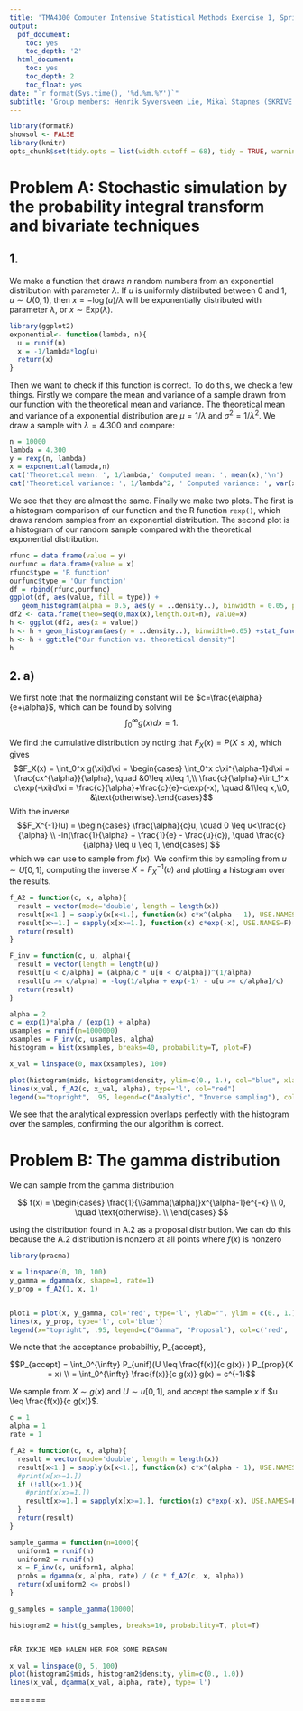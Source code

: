 ```yaml
--- 
title: 'TMA4300 Computer Intensive Statistical Methods Exercise 1, Spring 2019'
output:
  pdf_document:
    toc: yes
    toc_depth: '2'
  html_document:
    toc: yes
    toc_depth: 2
    toc_float: yes
date: "`r format(Sys.time(), '%d.%m.%Y')`"
subtitle: 'Group members: Henrik Syversveen Lie, Mikal Stapnes (SKRIVE STUDENTNUMMER I STEDET??)'
---
```



```r
library(formatR)
showsol <- FALSE
library(knitr)
opts_chunk$set(tidy.opts = list(width.cutoff = 68), tidy = TRUE, warning = FALSE, error = FALSE, message = FALSE, echo = TRUE)
```

# Problem A: Stochastic simulation by the probability integral transform and bivariate techniques

## 1.
We make a function that draws $n$ random numbers from an exponential distribution with parameter $\lambda$. If $u$ is uniformly distributed between 0 and 1, $u\sim U(0,1)$, then $x=-\log(u)/\lambda$ will be exponentially distributed with parameter $\lambda$, or $x\sim \text{Exp}(\lambda)$.
```r
library(ggplot2)
exponential<- function(lambda, n){
  u = runif(n)
  x = -1/lambda*log(u)
  return(x)
}
```
Then we want to check if this function is correct. To do this, we check a few things. Firstly we compare the mean and variance of a sample drawn from our function with the theoretical mean and variance. The theoretical mean and variance of a exponential distribution are $\mu = 1/\lambda$ and $\sigma^2 = 1/\lambda^2$. We draw a sample with $\lambda = 4.300$ and compare:
```r
n = 10000
lambda = 4.300
y = rexp(n, lambda)
x = exponential(lambda,n)
cat('Theoretical mean: ', 1/lambda,' Computed mean: ', mean(x),'\n')
cat('Theoretical variance: ', 1/lambda^2, ' Computed variance: ', var(x))
```
We see that they are almost the same. Finally we make two plots. The first is a histogram comparison of our function and the R function `rexp()`, which draws random samples from an exponential distribution. The second plot is a histogram of our random sample compared with the theoretical exponential distribution.
```r
rfunc = data.frame(value = y)
ourfunc = data.frame(value = x)
rfunc$type = 'R function'
ourfunc$type = 'Our function'
df = rbind(rfunc,ourfunc)
ggplot(df, aes(value, fill = type)) + 
   geom_histogram(alpha = 0.5, aes(y = ..density..), binwidth = 0.05, position = 'identity') + ggtitle("Our function vs. R function densities")
df2 <- data.frame(theo=seq(0,max(x),length.out=n), value=x)
h <- ggplot(df2, aes(x = value))
h <- h + geom_histogram(aes(y = ..density..), binwidth=0.05) +stat_function(fun=dexp,geom = "line",size=1.6,col="red",args = (mean=lambda))
h <- h + ggtitle("Our function vs. theoretical density")
h
```

## 2. a)
We first note that the normalizing constant will be $c=\frac{e\alpha}{e+\alpha}$, which can be found by solving $$\int_0^{\infty} g(x)dx = 1.$$

We find the cumulative distribution by noting that $F_X(x) = P(X\leq x)$, which gives 
$$F_X(x) = \int_0^x g(\xi)d\xi = \begin{cases} \int_0^x c\xi^{\alpha-1}d\xi = \frac{cx^{\alpha}}{\alpha}, \quad &0\leq x\leq 1,\\ \frac{c}{\alpha}+\int_1^x c\exp(-\xi)d\xi = \frac{c}{\alpha}+\frac{c}{e}-c\exp(-x), \quad &1\leq x,\\0, &\text{otherwise}.\end{cases}$$
With the inverse
$$F_X^{-1}(u) = \begin{cases} \frac{\alpha}{c}u, \quad 0 \leq u<\frac{c}{\alpha} \\
-ln(\frac{1}{\alpha} + \frac{1}{e} - \frac{u}{c}), \quad \frac{c}{\alpha} \leq u \leq 1,
\end{cases}
$$
which we can use to sample from $f(x)$. We confirm this by sampling from $u \sim U[0, 1]$, computing the inverse $X = F^{-1}_X(u)$ and plotting a histogram over the results.

```r
f_A2 = function(c, x, alpha){
  result = vector(mode='double', length = length(x))
  result[x<1.] = sapply(x[x<1.], function(x) c*x^(alpha - 1), USE.NAMES=F)
  result[x>=1.] = sapply(x[x>=1.], function(x) c*exp(-x), USE.NAMES=F)
  return(result)
}

F_inv = function(c, u, alpha){
  result = vector(length = length(u))
  result[u < c/alpha] = (alpha/c * u[u < c/alpha])^(1/alpha)
  result[u >= c/alpha] = -log(1/alpha + exp(-1) - u[u >= c/alpha]/c)
  return(result)
}

alpha = 2
c = exp(1)*alpha / (exp(1) + alpha)
usamples = runif(n=1000000)
xsamples = F_inv(c, usamples, alpha)
histogram = hist(xsamples, breaks=40, probability=T, plot=F)

x_val = linspace(0, max(xsamples), 100)

plot(histogram$mids, histogram$density, ylim=c(0., 1.), col="blue", xlab = "x", ylab="P(x)")
lines(x_val, f_A2(c, x_val, alpha), type='l', col="red")
legend(x="topright", .95, legend=c("Analytic", "Inverse sampling"), col=c('red', 'blue'), lty=1, cex=0.8)
```

We see that the analytical expression overlaps perfectly with the histogram over the samples, confirming the our algorithm is correct. 

# Problem B: The gamma distribution

We can sample from the gamma distribution 

$$ f(x) = \begin{cases}
\frac{1}{\Gamma(\alpha)}x^{\alpha-1}e^{-x} \\
0, \quad \text{otherwise}. \\
\end{cases} $$



using the distribution found in A.2 as a proposal distribution. We can do this because the A.2 distribution is nonzero at all points where $f(x)$ is nonzero

```r
library(pracma)

x = linspace(0, 10, 100)
y_gamma = dgamma(x, shape=1, rate=1)
y_prop = f_A2(1, x, 1)


plot1 = plot(x, y_gamma, col='red', type='l', ylab="", ylim = c(0., 1.))
lines(x, y_prop, type='l', col='blue')
legend(x="topright", .95, legend=c("Gamma", "Proposal"), col=c('red', 'blue'), lty=1, cex=0.8)
```
We note that the acceptance probabiltiy, P_{accept}, 

$$P_{accept} = \int_0^{\infty} P_{unif}(U \leq \frac{f(x)}{c g(x)} ) P_{prop}(X = x) \\
 = \int_0^{\infty} \frac{f(x)}{c g(x)} g(x) = c^{-1}$$

We sample from $X \sim g(x)$ and $U \sim u[0, 1]$, and accept the sample $x$ if $u \leq \frac{f(x)}{c g(x)}$.

```r

c = 1
alpha = 1
rate = 1

f_A2 = function(c, x, alpha){
  result = vector(mode='double', length = length(x))
  result[x<1.] = sapply(x[x<1.], function(x) c*x^(alpha - 1), USE.NAMES=F)
  #print(x[x>=1.])
  if (!all(x<1.)){
    #print(x[x>=1.])
    result[x>=1.] = sapply(x[x>=1.], function(x) c*exp(-x), USE.NAMES=F)
  }
  return(result)
}

sample_gamma = function(n=1000){
  uniform1 = runif(n)
  uniform2 = runif(n)
  x = F_inv(c, uniform1, alpha)
  probs = dgamma(x, alpha, rate) / (c * f_A2(c, x, alpha))
  return(x[uniform2 <= probs])
}

g_samples = sample_gamma(10000)

histogram2 = hist(g_samples, breaks=10, probability=T, plot=T)


FÅR IKKJE MED HALEN HER FOR SOME REASON

x_val = linspace(0, 5, 100)
plot(histogram2$mids, histogram2$density, ylim=c(0., 1.0))
lines(x_val, dgamma(x_val, alpha, rate), type='l')


```

=======
